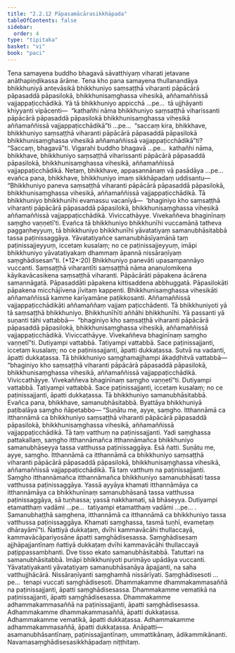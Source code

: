 ```yaml
---
title: "2.2.12 Pāpasamācārasikkhāpada"
tableOfContents: false
sidebar:
  order: 4
type: "tipitaka"
basket: "vi"
book: "paci"
---
```



<DynamicBreadcrumb />

<Division number="721" book="paci" bookNo="2" page="310">

<Paragraph number="2368" book="paci">
Tena samayena buddho bhagavā sāvatthiyaṃ viharati jetavane anāthapiṇḍikassa ārāme. Tena kho pana samayena thullanandāya bhikkhuniyā antevāsikā bhikkhuniyo saṃsaṭṭhā viharanti pāpācārā pāpasaddā pāpasilokā, bhikkhunisaṃghassa vihesikā, aññamaññissā vajjappaṭicchādikā.
</Paragraph>

<Paragraph number="2369" book="paci">
Yā tā bhikkhuniyo appicchā …pe…  tā ujjhāyanti khiyyanti vipācenti—  “kathañhi nāma bhikkhuniyo saṃsaṭṭhā viharissanti pāpācārā pāpasaddā pāpasilokā bhikkhunisaṃghassa vihesikā aññamaññissā vajjappaṭicchādikā”ti …pe…  “saccaṃ kira, bhikkhave, bhikkhuniyo saṃsaṭṭhā viharanti pāpācārā pāpasaddā pāpasilokā bhikkhunisaṃghassa vihesikā aññamaññissā vajjappaṭicchādikā”ti? “Saccaṃ, bhagavā”ti. Vigarahi buddho bhagavā …pe…  kathañhi nāma, bhikkhave, bhikkhuniyo saṃsaṭṭhā viharissanti pāpācārā pāpasaddā pāpasilokā, bhikkhunisaṃghassa vihesikā, aññamaññissā vajjappaṭicchādikā. Netaṃ, bhikkhave, appasannānaṃ vā pasādāya …pe…  evañca pana, bhikkhave, bhikkhuniyo imaṃ sikkhāpadaṃ uddisantu—
</Paragraph>

</Division>
<Division number="722" book="paci" bookNo="2" page="310">

<Paragraph number="2370" book="paci">
<Emphasis>“Bhikkhuniyo paneva saṃsaṭṭhā viharanti pāpācārā pāpasaddā pāpasilokā, bhikkhunisaṃghassa vihesikā, aññamaññissā vajjappaṭicchādikā. Tā bhikkhuniyo bhikkhunīhi evamassu vacanīyā—  ‘bhaginiyo kho saṃsaṭṭhā viharanti pāpācārā pāpasaddā pāpasilokā, bhikkhunisaṃghassa vihesikā aññamaññissā vajjappaṭicchādikā. Viviccathāyye. Vivekaññeva bhaginīnaṃ saṃgho vaṇṇetī’ti. Evañca tā bhikkhuniyo bhikkhunīhi vuccamānā tatheva paggaṇheyyuṃ, tā bhikkhuniyo bhikkhunīhi yāvatatiyaṃ samanubhāsitabbā tassa paṭinissaggāya. Yāvatatiyañce samanubhāsīyamānā taṃ paṭinissajjeyyuṃ, iccetaṃ kusalaṃ; no ce paṭinissajjeyyuṃ, imāpi bhikkhuniyo yāvatatiyakaṃ dhammaṃ āpannā nissāraṇīyaṃ saṃghādisesan”</Emphasis>ti. (*12*:<Emphasis>20</Emphasis>)
</Paragraph>

</Division>
<Division number="723" book="paci" bookNo="2" page="310">

<Paragraph number="2371" book="paci">
<Emphasis>Bhikkhuniyo panevā</Emphasis>ti upasampannāyo vuccanti.
</Paragraph>

<Paragraph number="2372" book="paci">
<Emphasis>Saṃsaṭṭhā viharantī</Emphasis>ti saṃsaṭṭhā nāma ananulomikena kāyikavācasikena saṃsaṭṭhā viharanti.
</Paragraph>

<Paragraph number="2373" book="paci">
<Emphasis>Pāpācārā</Emphasis>ti pāpakena ācārena samannāgatā.
</Paragraph>

<Paragraph number="2374" book="paci">
<Emphasis>Pāpasaddā</Emphasis>ti pāpakena kittisaddena abbhuggatā.
</Paragraph>

<Paragraph number="2375" book="paci">
<Emphasis>Pāpasilokā</Emphasis>ti pāpakena micchājīvena jīvitaṃ kappenti.
</Paragraph>

<Paragraph number="2376" book="paci">
<Emphasis>Bhikkhunisaṃghassa vihesikā</Emphasis>ti aññamaññissā kamme karīyamāne paṭikkosanti.
</Paragraph>

<Paragraph number="2377" book="paci">
<Emphasis>Aññamaññissā vajjappaṭicchādikā</Emphasis>ti aññamaññaṃ vajjaṃ paṭicchādenti.
</Paragraph>

<Paragraph number="2378" book="paci">
<Emphasis>Tā bhikkhuniyo</Emphasis>ti yā tā saṃsaṭṭhā bhikkhuniyo.
</Paragraph>

<Paragraph number="2379" book="paci">
<Emphasis>Bhikkhunīhī</Emphasis>ti aññāhi bhikkhunīhi.
</Paragraph>

<Paragraph number="2380" book="paci">
Yā passanti yā suṇanti tāhi vattabbā—  “bhaginiyo kho saṃsaṭṭhā viharanti pāpācārā pāpasaddā pāpasilokā, bhikkhunisaṃghassa vihesikā, aññamaññissā vajjappaṭicchādikā. Viviccathāyye. Vivekaññeva bhaginīnaṃ saṃgho vaṇṇetī”ti. Dutiyampi vattabbā. Tatiyampi vattabbā. Sace paṭinissajjanti, iccetaṃ kusalaṃ; no ce paṭinissajjanti, āpatti dukkaṭassa. Sutvā na vadanti, āpatti dukkaṭassa. Tā bhikkhuniyo saṃghamajjhampi ākaḍḍhitvā vattabbā—  “bhaginiyo kho saṃsaṭṭhā viharanti pāpācārā pāpasaddā pāpasilokā, bhikkhunisaṃghassa vihesikā, aññamaññissā vajjappaṭicchādikā. Viviccathāyye. Vivekaññeva bhaginīnaṃ saṃgho vaṇṇetī”ti. Dutiyampi vattabbā. Tatiyampi vattabbā. Sace paṭinissajjanti, iccetaṃ kusalaṃ; no ce paṭinissajjanti, āpatti dukkaṭassa. Tā bhikkhuniyo samanubhāsitabbā. Evañca pana, bhikkhave, samanubhāsitabbā. Byattāya bhikkhuniyā paṭibalāya saṃgho ñāpetabbo—
</Paragraph>

</Division>
<Division number="724" book="paci" bookNo="2" page="311">

<Paragraph number="2381" book="paci">
“Suṇātu me, ayye, saṃgho. Itthannāmā ca itthannāmā ca bhikkhuniyo saṃsaṭṭhā viharanti pāpācārā pāpasaddā pāpasilokā, bhikkhunisaṃghassa vihesikā, aññamaññissā vajjappaṭicchādikā. Tā taṃ vatthuṃ na paṭinissajjanti. Yadi saṃghassa pattakallaṃ, saṃgho itthannāmañca itthannāmañca bhikkhuniyo samanubhāseyya tassa vatthussa paṭinissaggāya. Esā ñatti.
</Paragraph>

<Paragraph number="2382" book="paci">
Suṇātu me, ayye, saṃgho. Itthannāmā ca itthannāmā ca bhikkhuniyo saṃsaṭṭhā viharanti pāpācārā pāpasaddā pāpasilokā, bhikkhunisaṃghassa vihesikā, aññamaññissā vajjappaṭicchādikā. Tā taṃ vatthuṃ na paṭinissajjanti. Saṃgho itthannāmañca itthannāmañca bhikkhuniyo samanubhāsati tassa vatthussa paṭinissaggāya. Yassā ayyāya khamati itthannāmāya ca itthannāmāya ca bhikkhunīnaṃ samanubhāsanā tassa vatthussa paṭinissaggāya, sā tuṇhassa; yassā nakkhamati, sā bhāseyya.
</Paragraph>

<Paragraph number="2383" book="paci">
Dutiyampi etamatthaṃ vadāmi …pe…  tatiyampi etamatthaṃ vadāmi …pe… .
</Paragraph>

<Paragraph number="2384" book="paci">
Samanubhaṭṭhā saṃghena, itthannāmā ca itthannāmā ca bhikkhuniyo tassa vatthussa paṭinissaggāya. Khamati saṃghassa, tasmā tuṇhī, evametaṃ dhārayāmī”ti.
</Paragraph>

<Paragraph number="2385" book="paci">
Ñattiyā dukkaṭaṃ, dvīhi kammavācāhi thullaccayā, kammavācāpariyosāne āpatti saṃghādisesassa. Saṃghādisesaṃ ajjhāpajjantīnaṃ ñattiyā dukkaṭaṃ dvīhi kammavācāhi thullaccayā paṭippassambhanti. Dve tisso ekato samanubhāsitabbā. Tatuttari na samanubhāsitabbā.
</Paragraph>

<Paragraph number="2386" book="paci">
<Emphasis>Imāpi bhikkhuniyo</Emphasis>ti purimāyo upādāya vuccanti.
</Paragraph>

<Paragraph number="2387" book="paci">
<Emphasis>Yāvatatiyakan</Emphasis>ti yāvatatiyaṃ samanubhāsanāya āpajjanti, na saha vatthujjhācārā.
</Paragraph>

<Paragraph number="2388" book="paci">
<Emphasis>Nissāraṇīyan</Emphasis>ti saṃghamhā nissārīyati.
</Paragraph>

<Paragraph number="2389" book="paci">
<Emphasis>Saṃghādiseso</Emphasis>ti …pe…  tenapi vuccati saṃghādisesoti.
</Paragraph>

</Division>
<Division number="725" book="paci" bookNo="2" page="312">

<Paragraph number="2390" book="paci">
Dhammakamme dhammakammasaññā na paṭinissajjanti, āpatti saṃghādisesassa. Dhammakamme vematikā na paṭinissajjanti, āpatti saṃghādisesassa. Dhammakamme adhammakammasaññā na paṭinissajjanti, āpatti saṃghādisesassa.
</Paragraph>

<Paragraph number="2391" book="paci">
Adhammakamme dhammakammasaññā, āpatti dukkaṭassa. Adhammakamme vematikā, āpatti dukkaṭassa. Adhammakamme adhammakammasaññā, āpatti dukkaṭassa.
</Paragraph>

</Division>
<Division number="726" book="paci" bookNo="2" page="312">

<Paragraph number="2392" book="paci">
Anāpatti—  asamanubhāsantīnaṃ, paṭinissajjantīnaṃ, ummattikānaṃ, ādikammikānanti.

</Paragraph>
</Division>

<Paragraph number="2393" type="center" book="paci">
Navamasaṃghādisesasikkhāpadaṃ niṭṭhitaṃ.
</Paragraph>